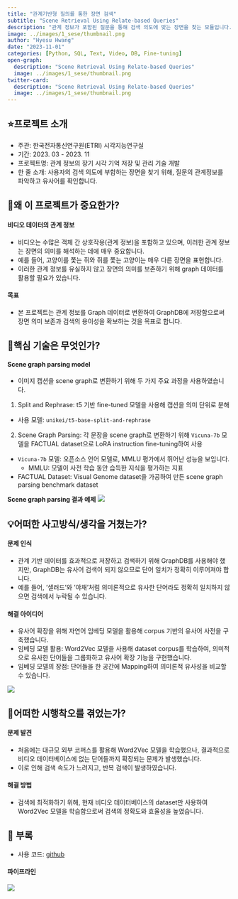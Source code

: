 ```yaml
---
title: "관계기반형 질의를 통한 장면 검색"
subtitle: "Scene Retrieval Using Relate-based Queries"
description: "관계 정보가 포함된 질문을 통해 검색 의도에 맞는 장면을 찾는 모듈입니다."
image: ../images/1_sese/thumbnail.png
author: "Hyesu Hwang"
date: "2023-11-01"
categories: [Python, SQL, Text, Video, DB, Fine-tuning]
open-graph:
  description: "Scene Retrieval Using Relate-based Queries"
  image: ../images/1_sese/thumbnail.png
twitter-card:
  description: "Scene Retrieval Using Relate-based Queries"
  image: ../images/1_sese/thumbnail.png
---
```


## ⭐프로젝트 소개

- 주관: 한국전자통신연구원(ETRI) 시각지능연구실
- 기간: 2023. 03 - 2023. 11
- 프로젝트명: 관계 정보의 장기 시각 기억 저장 및 관리 기술 개발
- 한 줄 소개: 사용자의 검색 의도에 부합하는 장면을 찾기 위해, 질문의 관계정보를 파악하고 유사어를 확인합니다.


## 💎왜 이 프로젝트가 중요한가?

#### 비디오 데이터의 관계 정보
- 비디오는 수많은 객체 간 상호작용(관계 정보)을 포함하고 있으며, 이러한 관계 정보는 장면의 의미를 해석하는 데에 매우 중요합니다.
- 예를 들어, 고양이를 쫓는 쥐와 쥐를 쫓는 고양이는 매우 다른 장면을 표현합니다.
- 이러한 관계 정보를 유실하지 않고 장면의 의미를 보존하기 위해 graph 데이터를 활용할 필요가 있습니다. 

#### 목표
- 본 프로젝트는 관계 정보를 Graph 데이터로 변환하여 GraphDB에 저장함으로써 장면 의미 보존과 검색의 용이성을 확보하는 것을 목표로 합니다.


## 🔎핵심 기술은 무엇인가?

#### Scene graph parsing model

- 이미지 캡션을 scene graph로 변환하기 위해 두 가지 주요 과정을 사용하였습니다.

1. Split and Rephrase: t5 기반 fine-tuned 모델을 사용해 캡션을 의미 단위로 분해
  - 사용 모델: `unikei/t5-base-split-and-rephrase`

2. Scene Graph Parsing: 각 문장을 scene graph로 변환하기 위해 `Vicuna-7b` 모델을 FACTUAL dataset으로 LoRA instruction fine-tuning하여 사용
  - `Vicuna-7b` 모델: 오픈소스 언어 모델로, MMLU 평가에서 뛰어난 성능을 보입니다.
    - MMLU: 모델이 사전 학습 동안 습득한 지식을 평가하는 지표
  - FACTUAL Dataset: Visual Genome dataset을 가공하여 만든 scene graph parsing benchmark dataset

**Scene graph parsing 결과 예제**
![](../images/1_sese/scenegraph.png)


## 💡어떠한 사고방식/생각을 거쳤는가?

#### 문제 인식
- 관계 기반 데이터를 효과적으로 저장하고 검색하기 위해 GraphDB를 사용해야 했지만, GraphDB는 유사어 검색이 되지 않으므로 단어 일치가 정확히 이루어져야 합니다.
- 예를 들어, '샐러드'와 '야채'처럼 의미론적으로 유사한 단어라도 정확히 일치하지 않으면 검색에서 누락될 수 있습니다.

#### 해결 아이디어
- 유사어 확장을 위해 자연어 임베딩 모델을 활용해 corpus 기반의 유사어 사전을 구축했습니다.
- 임베딩 모델 활용: Word2Vec 모델을 사용해 dataset corpus를 학습하여, 의미적으로 유사한 단어들을 그룹화하고 유사어 확장 기능을 구현했습니다.
- 임베딩 모델의 장점: 단어들을 한 공간에 Mapping하여 의미론적 유사성을 비교할 수 있습니다.

![](../images/1_sese/expansion.png)

## 🌄어떠한 시행착오를 겪었는가?

#### 문제 발견
- 처음에는 대규모 외부 코퍼스를 활용해 Word2Vec 모델을 학습했으나, 결과적으로 비디오 데이터베이스에 없는 단어들까지 확장되는 문제가 발생했습니다. 
- 이로 인해 검색 속도가 느려지고, 반복 검색이 발생하였습니다.

#### 해결 방법
- 검색에 최적화하기 위해, 현재 비디오 데이터베이스의 dataset만 사용하여 Word2Vec 모델을 학습함으로써 검색의 정확도와 효율성을 높였습니다.


## 🧶 부록

- 사용 코드: [github](https://github.com/statrav/DILAB_SESE_ScEneSEarch.git)

#### 파이프라인

![](../images/1_sese/pipeline.png)